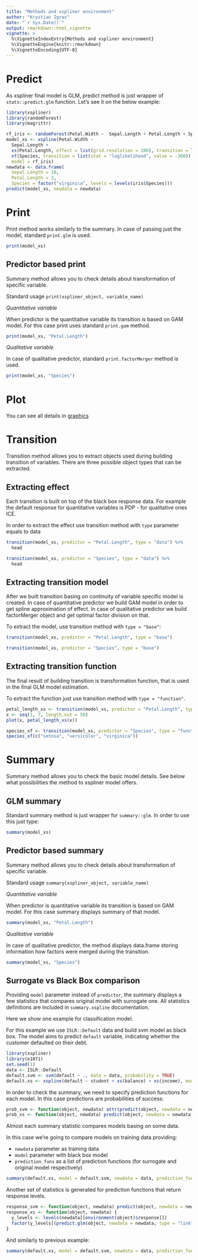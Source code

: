 ```yaml
---
title: "Methods and xspliner environment"
author: "Krystian Igras"
date: "`r Sys.Date()`"
output: rmarkdown::html_vignette
vignette: >
  %\VignetteIndexEntry{Methods and xspliner environment}
  %\VignetteEngine{knitr::rmarkdown}
  %\VignetteEncoding{UTF-8}
---
```


# Predict

As xspliner final model is GLM, predict method is just wrapper of `stats::predict.glm` function. 
Let's see it on the below example:
```r
library(xspliner)
library(randomForest)
library(magrittr)

rf_iris <- randomForest(Petal.Width ~  Sepal.Length + Petal.Length + Species, data = iris)
model_xs <- xspline(Petal.Width ~ 
  Sepal.Length + 
  xs(Petal.Length, effect = list(grid.resolution = 100), transition = list(bs = "cr")) + 
  xf(Species, transition = list(stat = "loglikelihood", value = -300)),
  model = rf_iris)
newdata <- data.frame(
  Sepal.Length = 10, 
  Petal.Length = 2, 
  Species = factor("virginica", levels = levels(iris$Species)))
predict(model_xs, newdata = newdata)
```

# Print

Print method works similarly to the summary. In case of passing just the model, standard `print.glm` is used.

```r
print(model_xs)
```

## Predictor based print
Summary method allows you to check details about transformation of specific variable.

Standard usage `print(xspliner_object, variable_name)`

*Quantitative variable*

When predictor is the quantitative variable its transition is based on GAM model. For this case print uses standard `print.gam` method.

```r
print(model_xs, "Petal.Length")
```

*Qualitative variable*

In case of qualitative predictor, standard `print.factorMerger` method is used.

```r
print(model_xs, "Species")
```

# Plot

You can see all details in [graphics](./graphics.html)

# Transition

Transition method allows you to extract objects used during building transition of variables.
There are three possible object types that can be extracted.

## Extracting effect

Each transition is built on top of the black box response data. For example the default response for quantitative variables is PDP - for qualitative ones ICE.

In order to extract the effect use transition method with `type` parameter equals to data

```r
transition(model_xs, predictor = "Petal.Length", type = "data") %>% 
  head

transition(model_xs, predictor = "Species", type = "data") %>% 
  head
```

## Extracting transition model

After we built transition basing on continuity of variable specific model is created.
In case of quantitative predictor we build GAM model in order to get spline approximation of effect.
In case of qualitative predictor we build factorMerger object and get optimal factor division on that.

To extract the model, use transition method with `type = "base"`:

```r
transition(model_xs, predictor = "Petal.Length", type = "base")

transition(model_xs, predictor = "Species", type = "base")
```

## Extracting transition function

The final result of building transition is transformation function, that is used in the final GLM model estimation.

To extract the function just use transition method with `type = "function"`.

```r
petal_length_xs <- transition(model_xs, predictor = "Petal.Length", type = "function")
x <- seq(1, 7, length.out = 50)
plot(x, petal_length_xs(x))
```

```r
species_xf <- transition(model_xs, predictor = "Species", type = "function")
species_xf(c("setosa", "versicolor", "virginica"))
```

# Summary

Summary method allows you to check the basic model details. See below what possibilities the method to xspliner model offers.

## GLM summary
Standard summary method is just wrapper for `summary::glm`. In order to use this just type:
```r
summary(model_xs)
```

## Predictor based summary
Summary method allows you to check details about transformation of specific variable.

Standard usage `summary(xspliner_object, variable_name)`

*Quantitative variable*

When predictor is quantitative variable its transition is based on GAM model. For this case summary displays summary of that model.

```r
summary(model_xs, "Petal.Length")
```

*Qualitative variable*

In case of qualitative predictor, the method displays data.frame storing information how factors were merged during the transition.

```r
summary(model_xs, "Species")
```

## Surrogate vs Black Box comparison
Providing `model` parameter instead of `predictor`, the summary displays a few statistics that compares original model with surrogate one.
All statistics definitions are included in `summary.xspline` documentation.

Here we show one example for classification model.

For this example we use `ISLR::Default` data and build svm model as black box. The model aims to predict `default` variable, indicating whether the customer defaulted on their debt.
```r
library(xspliner)
library(e1071)
set.seed(1)
data <- ISLR::Default
default.svm <- svm(default ~ ., data = data, probability = TRUE)
default.xs <- xspline(default ~ student + xs(balance) + xs(income), model = default.svm)
```

In order to check the summary, we need to specify prediction functions for each model.
In this case predictions are probabilities of success:
```r
prob_svm <- function(object, newdata) attr(predict(object, newdata = newdata, probability = TRUE), "probabilities")[, 2]
prob_xs <- function(object, newdata) predict(object, newdata = newdata, type = "response")
```

Almost each summary statistic compares models basing on some data.

In this case we're going to compare models on training data providing:

- `newdata` parameter as training data
- `model` parameter with black box model
- `prediction_funs` as a list of prediction functions (for surrogate and original model respectively)

```r
summary(default.xs, model = default.svm, newdata = data, prediction_funs = list(prob_xs, prob_svm))
```

Another set of statistics is generated for prediction functions that return response levels.
```r
response_svm <- function(object, newdata) predict(object, newdata = newdata)
response_xs <- function(object, newdata) {
  y_levels <- levels(newdata[[environment(object)$response]])
  factor(y_levels[(predict.glm(object, newdata = newdata, type = "link") > 0) + 1], levels = y_levels)
}
```

And similarly to previous example:
```r
summary(default.xs, model = default.svm, newdata = data, prediction_funs = list(response_xs, response_svm))
```
